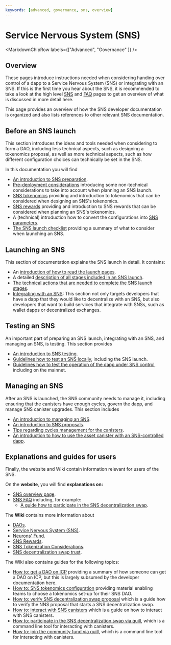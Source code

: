 ---
keywords: [advanced, governance, sns, overview]
---


# Service Nervous System (SNS)

<MarkdownChipRow labels={["Advanced", "Governance" ]} />

## Overview
These pages introduce instructions needed when considering handing over control of a
dapp to a Service Nervous System (SNS) or integrating with an SNS.
If this is the first time you hear about the SNS, it is recommended to take a look at the high level [SNS](/sns)
and [FAQ](/sns/faq) pages to get an overview of what is discussed in more detail here.

This page provides an overview of how the SNS developer documentation is organized and also lists references to other relevant SNS documentation.

## Before an SNS launch
This section introduces the ideas and tools needed when considering to form a DAO, including less technical aspects, such as designing a tokenomics proposal, as well as more technical aspects, such as how different configuration choices can technically be set in the SNS.

In this documentation you will find
* [An introduction to SNS preparation](./tokenomics/index.mdx).
* [Pre-deployment considerations](./tokenomics/predeployment-considerations.mdx) introducing some non-technical considerations to take into account when planning an SNS launch.
* [SNS tokenomics](./tokenomics/tokenomics-intro.mdx) providing and introduction to tokenomics that can be considered when designing an SNS's tokenomics.
* [SNS rewards](./tokenomics/rewards.mdx) providing and introduction to SNS rewards that can be considered when planning an SNS's tokenomics.
* A (technical) introduction how to convert the configurations into [SNS parameters](./tokenomics/preparation.mdx).
* [The SNS launch checklist](./tokenomics/sns-checklist.mdx) providing a summary of what to consider when launching an SNS.

## Launching an SNS
This section of documentation explains the SNS launch in detail.
It contains:
* An [introduction of how to read the launch pages](./launching/index.mdx).
* A detailed [description of all stages included in an SNS launch](./launching/launch-summary-1proposal.mdx).
* [The technical actions that are needed to complete the SNS launch stages](./launching/launch-steps-1proposal.mdx).
* [Integrating with an SNS](./launching/integrating.mdx): This section not only targets developers that have a dapp that they would like to decentralize with an SNS, but also developers that want to build services that integrate with SNSs, such as wallet dapps or decentralized exchanges.

## Testing an SNS
An important part of preparing an SNS launch, integrating with an SNS, and managing an SNS, is testing.
This section provides
* [An introduction to SNS testing](./testing/testing-before-launch.mdx).
* [Guidelines how to test an SNS locally](./testing/testing-locally.mdx), including the SNS launch.
* [Guidelines how to test the operation of the dapp under SNS control](./testing/testing-on-mainnet.mdx), including on the mainnet.

## Managing an SNS
After an SNS is launched, the SNS community needs to manage it, including ensuring that the canisters have enough cycles, govern the dapp, and manage SNS canister upgrades.
This section includes
* [An introduction to managing an SNS](./managing/manage-sns-intro.mdx).
* [An introduction to SNS proposals](./managing/making-proposals.mdx).
* [Tips regarding cycles management for the canisters](./managing/cycles-usage.mdx).
* [An introduction to how to use the asset canister with an SNS-controlled dapp](./managing/sns-asset-canister.mdx).


<!-- Information on nervous system parameters that can be configured in each SNS (managing-sns/nervous-system-parameters.mdx); Information on how SNS are upgraded (managing-sns/upgradeSNS.mdx)-->

## Explanations and guides for users
Finally, the website and Wiki contain information relevant for users of the SNS.

On the **website**, you will find **explanations on:**
* [SNS overview page](https://internetcomputer.org/sns).
* [SNS FAQ](https://internetcomputer.org/sns/faq) including, for example:
  * [A guide how to participate in the SNS decentralization swap](/sns/faq#participate).

The **Wiki** contains more information about
* [DAOs](https://wiki.internetcomputer.org/wiki/DAO).
* [Service Nervous System (SNS)](https://wiki.internetcomputer.org/wiki/Service_Nervous_System_(SNS)).
* [Neurons' Fund](https://wiki.internetcomputer.org/wiki/Neurons_Fund).
* [SNS Rewards](https://wiki.internetcomputer.org/wiki/SNS_Rewards).
* [SNS Tokenization Considerations](https://wiki.internetcomputer.org/wiki/SNS_Tokenization_Considerations).
* [SNS decentralization swap trust](https://wiki.internetcomputer.org/wiki/SNS_decentralization_sale_trust).

The Wiki also contains guides for the following topics:
* [How to: get a DAO on ICP](https://wiki.internetcomputer.org/wiki/How_to_get_a_DAO_on_the_IC) providing a summary of how someone can get a DAO on ICP, but this is largely subsumed by the developer documentation here.
* [How to: SNS tokenomics configuration](https://wiki.internetcomputer.org/wiki/How-To:_SNS_tokenomics_configuration) providing material enabling teams to choose a tokenomics set-up for their SNS DAO.
* [How to: verify SNS decentralization swap proposal](https://wiki.internetcomputer.org/wiki/How-to:_Verify_SNS_decentralization_sale_proposal) which is a guide how to verify the NNS proposal that starts a SNS decentralization swap.
* [How to: interact with SNS canisters](https://wiki.internetcomputer.org/wiki/How-to:_Interact_with_SNS_canisters) which is a guide on how to interact with SNS canisters.
* [How to: participate in the SNS decentralization swap via quill](https://wiki.internetcomputer.org/wiki/How-To:_Participate_in_the_SNS_decentralization_sale_via_quill), which is a command line tool for interacting with canisters.
* [How to: join the community fund via quill](https://wiki.internetcomputer.org/wiki/How-To:_Join_the_Community_fund_via_quill), which is a command line tool for interacting with canisters.
